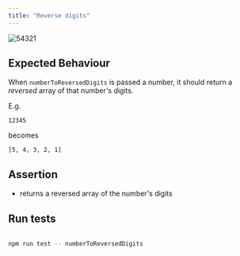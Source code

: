 ```yaml
---
title: "Reverse digits"
---
```


![54321](https://firebasestorage.googleapis.com/v0/b/avocado-on-toast.appspot.com/o/course%2Fkata%2F54321.png?alt=media&token=d3267a67-d331-435e-a24c-7b4532d7c330)

## Expected Behaviour

When `numberToReversedDigits` is passed a number, it should return a _reversed_ array of that number's digits.

E.g.

`12345`

becomes

`[5, 4, 3, 2, 1]`

## Assertion

- returns a reversed array of the number's digits

## Run tests

```bash

npm run test -- numberToReversedDigits

```